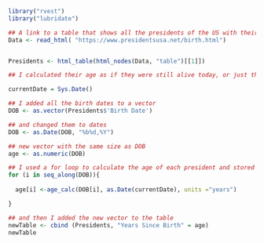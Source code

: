```r

library("rvest")
library("lubridate")

## A link to a table that shows all the presidents of the US with their dates of birth and death if they are dead
Data <- read_html( "https://www.presidentsusa.net/birth.html")


Presidents <- html_table(html_nodes(Data, "table")[[1]])

## I calculated their age as if they were still alive today, or just their age if they are not dead

currentDate = Sys.Date()

## I added all the birth dates to a vector
DOB <- as.vector(Presidents$'Birth Date')

## and changed them to dates
DOB <- as.Date(DOB, "%b%d,%Y")

## new vector with the same size as DOB
age <- as.numeric(DOB) 

## I used a for loop to calculate the age of each president and stored it in the new vector
for (i in seq_along(DOB)){
  
  age[i] <-age_calc(DOB[i], as.Date(currentDate), units ="years")

}

## and then I added the new vector to the table
newTable <- cbind (Presidents, "Years Since Birth" = age)
newTable

```

